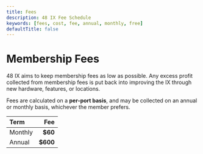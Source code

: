 ```yaml
---
title: Fees
description: 48 IX Fee Schedule
keywords: [fees, cost, fee, annual, monthly, free]
defaultTitle: false
---
```



# Membership Fees

48 IX aims to keep membership fees as low as possible. Any excess profit collected from membership fees is put back into improving the IX through new hardware, features, or locations.

Fees are calculated on a **per-port basis**, and may be collected on an annual or monthly basis, whichever the member prefers.

<Box my={12} mx="auto" maxW="50%">

<!-- prettier-ignore -->
| Term    |       Fee |
| :------ | --------: |
| Monthly |  **$60**  |
| Annual  | **$600**  |

</Box>
